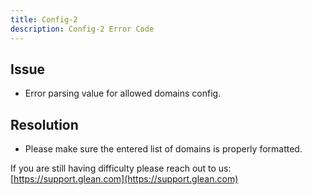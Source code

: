 ```yaml
---
title: Config-2
description: Config-2 Error Code
---
```


## Issue

- Error parsing value for allowed domains config.

## Resolution

- Please make sure the entered list of domains is properly formatted.

If you are still having difficulty please reach out to us: [https://support.glean.com](https://support.glean.com)

